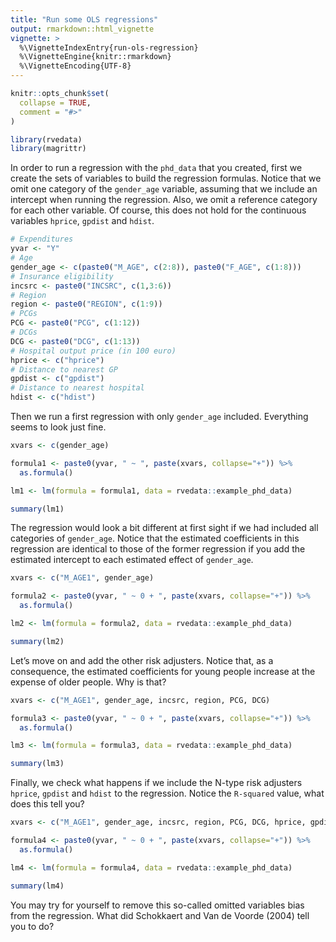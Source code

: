 ```yaml
---
title: "Run some OLS regressions"
output: rmarkdown::html_vignette
vignette: >
  %\VignetteIndexEntry{run-ols-regression}
  %\VignetteEngine{knitr::rmarkdown}
  %\VignetteEncoding{UTF-8}
---
```


```r
knitr::opts_chunk$set(
  collapse = TRUE,
  comment = "#>"
)
```

```r
library(rvedata)
library(magrittr)
```

In order to run a regression with the `phd_data` that you created, first we create the sets of variables to build the regression formulas. Notice that we omit one category of the `gender_age` variable, assuming that we include an intercept when running the regression. Also, we omit a reference category for each other variable. Of course, this does not hold for the continuous variables `hprice`, `gpdist` and `hdist`.

```r
# Expenditures
yvar <- "Y"
# Age
gender_age <- c(paste0("M_AGE", c(2:8)), paste0("F_AGE", c(1:8)))
# Insurance eligibility
incsrc <- paste0("INCSRC", c(1,3:6))
# Region
region <- paste0("REGION", c(1:9))
# PCGs
PCG <- paste0("PCG", c(1:12))
# DCGs
DCG <- paste0("DCG", c(1:13))
# Hospital output price (in 100 euro)
hprice <- c("hprice")
# Distance to nearest GP
gpdist <- c("gpdist")
# Distance to nearest hospital
hdist <- c("hdist")
```

Then we run a first regression with only `gender_age` included. Everything seems to look just fine.

```r
xvars <- c(gender_age)

formula1 <- paste0(yvar, " ~ ", paste(xvars, collapse="+")) %>% 
  as.formula()

lm1 <- lm(formula = formula1, data = rvedata::example_phd_data)

summary(lm1)
```

The regression would look a bit different at first sight if we had included all categories of `gender_age`. Notice that the estimated coefficients in this regression are identical to those of the former regression if you add the estimated intercept to each estimated effect of `gender_age`.

```r
xvars <- c("M_AGE1", gender_age)

formula2 <- paste0(yvar, " ~ 0 + ", paste(xvars, collapse="+")) %>% 
  as.formula()

lm2 <- lm(formula = formula2, data = rvedata::example_phd_data)

summary(lm2)
```

Let's move on and add the other risk adjusters. Notice that, as a consequence, the estimated coefficients for young people increase at the expense of older people. Why is that?

```r
xvars <- c("M_AGE1", gender_age, incsrc, region, PCG, DCG)

formula3 <- paste0(yvar, " ~ 0 + ", paste(xvars, collapse="+")) %>% 
  as.formula()

lm3 <- lm(formula = formula3, data = rvedata::example_phd_data)

summary(lm3)
```

Finally, we check what happens if we include the N-type risk adjusters `hprice`, `gpdist` and `hdist` to the regression. Notice the `R-squared` value, what does this tell you?

```r
xvars <- c("M_AGE1", gender_age, incsrc, region, PCG, DCG, hprice, gpdist, hdist)

formula4 <- paste0(yvar, " ~ 0 + ", paste(xvars, collapse="+")) %>% 
  as.formula()

lm4 <- lm(formula = formula4, data = rvedata::example_phd_data)

summary(lm4)
```

You may try for yourself to remove this so-called omitted variables bias from the regression. What did Schokkaert and Van de Voorde (2004) tell you to do?
